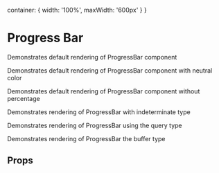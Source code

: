 

<Meta of={ProgressBarStories} />

  container: {
    width: '100%',
    maxWidth: '600px'
  }
}

# Progress Bar

Demonstrates default rendering of ProgressBar component

<Preview>
  <Story of={ProgressBarStories.Default} />
</Preview>

Demonstrates default rendering of ProgressBar component with neutral color

<Preview>
  <Story of={ProgressBarStories.Neutral} />
</Preview>

Demonstrates default rendering of ProgressBar component without percentage

<Preview>
  <Story of={ProgressBarStories.WithoutTextPercentage} />
</Preview>

Demonstrates rendering of ProgressBar with indeterminate type

<Preview>
  <Story of={ProgressBarStories.IndeterminateType} />
</Preview>

Demonstrates rendering of ProgressBar using the query type

<Preview>
  <Story of={ProgressBarStories.QueryType} />
</Preview>

Demonstrates rendering of ProgressBar the buffer type

<Preview>
  <Story of={ProgressBarStories.BufferType} />
</Preview>

## Props

<ArgsTable of={ProgressBar} />
